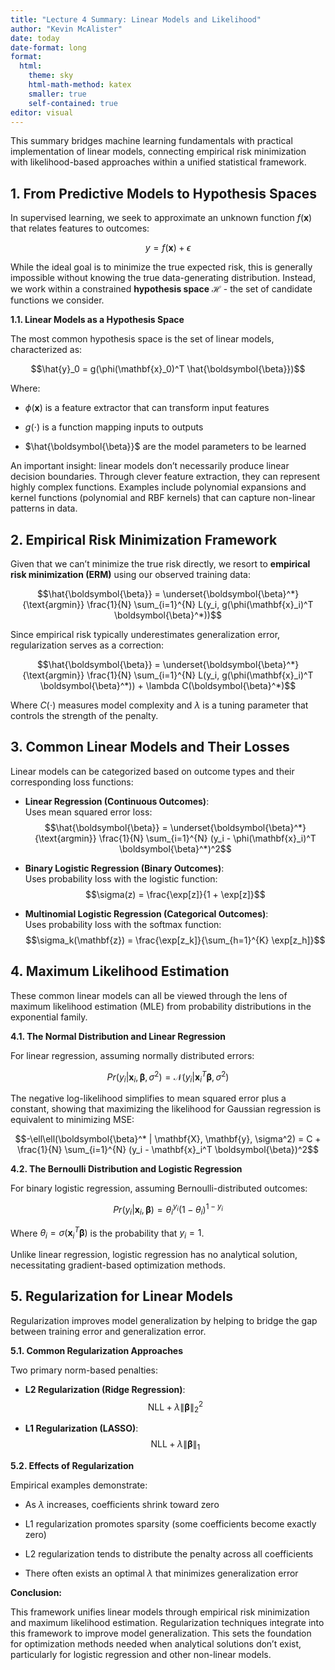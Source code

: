 ```yaml
---
title: "Lecture 4 Summary: Linear Models and Likelihood"
author: "Kevin McAlister"
date: today
date-format: long
format:
  html:
    theme: sky
    html-math-method: katex
    smaller: true
    self-contained: true
editor: visual
---
```


This summary bridges machine learning fundamentals with practical implementation of linear models, connecting empirical risk minimization with likelihood-based approaches within a unified statistical framework.

## 1. From Predictive Models to Hypothesis Spaces

In supervised learning, we seek to approximate an unknown function $f(\mathbf{x})$ that relates features to outcomes:

$$y = f(\mathbf{x}) + \epsilon$$

While the ideal goal is to minimize the true expected risk, this is generally impossible without knowing the true data-generating distribution. Instead, we work within a constrained **hypothesis space** $\mathcal{H}$ - the set of candidate functions we consider.

**1.1. Linear Models as a Hypothesis Space**

The most common hypothesis space is the set of linear models, characterized as:

$$\hat{y}_0 = g(\phi(\mathbf{x}_0)^T \hat{\boldsymbol{\beta}})$$

Where:

- $\phi(\mathbf{x})$ is a feature extractor that can transform input features

- $g(\cdot)$ is a function mapping inputs to outputs

- $\hat{\boldsymbol{\beta}}$ are the model parameters to be learned

An important insight: linear models don't necessarily produce linear decision boundaries. Through clever feature extraction, they can represent highly complex functions. Examples include polynomial expansions and kernel functions (polynomial and RBF kernels) that can capture non-linear patterns in data.

## 2. Empirical Risk Minimization Framework

Given that we can't minimize the true risk directly, we resort to **empirical risk minimization (ERM)** using our observed training data:

$$\hat{\boldsymbol{\beta}} = \underset{\boldsymbol{\beta}^*}{\text{argmin}} \frac{1}{N} \sum_{i=1}^{N} L(y_i, g(\phi(\mathbf{x}_i)^T \boldsymbol{\beta}^*))$$

Since empirical risk typically underestimates generalization error, regularization serves as a correction:

$$\hat{\boldsymbol{\beta}} = \underset{\boldsymbol{\beta}^*}{\text{argmin}} \frac{1}{N} \sum_{i=1}^{N} L(y_i, g(\phi(\mathbf{x}_i)^T \boldsymbol{\beta}^*)) + \lambda C(\boldsymbol{\beta}^*)$$

Where $C(\cdot)$ measures model complexity and $\lambda$ is a tuning parameter that controls the strength of the penalty.

## 3. Common Linear Models and Their Losses

Linear models can be categorized based on outcome types and their corresponding loss functions:

- **Linear Regression (Continuous Outcomes)**:  
  Uses mean squared error loss: $$\hat{\boldsymbol{\beta}} = \underset{\boldsymbol{\beta}^*}{\text{argmin}} \frac{1}{N} \sum_{i=1}^{N} (y_i - \phi(\mathbf{x}_i)^T \boldsymbol{\beta}^*)^2$$

- **Binary Logistic Regression (Binary Outcomes)**:  
  Uses probability loss with the logistic function: $$\sigma(z) = \frac{\exp[z]}{1 + \exp[z]}$$

- **Multinomial Logistic Regression (Categorical Outcomes)**:  
  Uses probability loss with the softmax function: $$\sigma_k(\mathbf{z}) = \frac{\exp[z_k]}{\sum_{h=1}^{K} \exp[z_h]}$$

## 4. Maximum Likelihood Estimation

These common linear models can all be viewed through the lens of maximum likelihood estimation (MLE) from probability distributions in the exponential family.

**4.1. The Normal Distribution and Linear Regression**

For linear regression, assuming normally distributed errors:

$$Pr(y_i | \mathbf{x}_i, \boldsymbol{\beta}, \sigma^2) = \mathcal{N}(y_i | \mathbf{x}_i^T \boldsymbol{\beta}, \sigma^2)$$

The negative log-likelihood simplifies to mean squared error plus a constant, showing that maximizing the likelihood for Gaussian regression is equivalent to minimizing MSE:

$$-\ell\ell(\boldsymbol{\beta}^* | \mathbf{X}, \mathbf{y}, \sigma^2) = C + \frac{1}{N} \sum_{i=1}^{N} (y_i - \mathbf{x}_i^T \boldsymbol{\beta})^2$$

**4.2. The Bernoulli Distribution and Logistic Regression**

For binary logistic regression, assuming Bernoulli-distributed outcomes:

$$Pr(y_i | \mathbf{x}_i, \boldsymbol{\beta}) = \theta_i^{y_i} (1 - \theta_i)^{1-y_i}$$

Where $\theta_i = \sigma(\mathbf{x}_i^T \boldsymbol{\beta})$ is the probability that $y_i = 1$.

Unlike linear regression, logistic regression has no analytical solution, necessitating gradient-based optimization methods.

## 5. Regularization for Linear Models

Regularization improves model generalization by helping to bridge the gap between training error and generalization error.

**5.1. Common Regularization Approaches**

Two primary norm-based penalties:

- **L2 Regularization (Ridge Regression)**:  
  $$\text{NLL} + \lambda \|\boldsymbol{\beta}\|_2^2$$

- **L1 Regularization (LASSO)**:  
  $$\text{NLL} + \lambda \|\boldsymbol{\beta}\|_1$$

**5.2. Effects of Regularization**

Empirical examples demonstrate:

- As $\lambda$ increases, coefficients shrink toward zero

- L1 regularization promotes sparsity (some coefficients become exactly zero)

- L2 regularization tends to distribute the penalty across all coefficients

- There often exists an optimal $\lambda$ that minimizes generalization error

**Conclusion:**

This framework unifies linear models through empirical risk minimization and maximum likelihood estimation. Regularization techniques integrate into this framework to improve model generalization. This sets the foundation for optimization methods needed when analytical solutions don't exist, particularly for logistic regression and other non-linear models.
